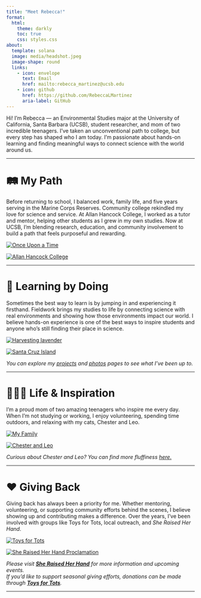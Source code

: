 ```yaml
---
title: "Meet Rebecca!"
format: 
  html:
    theme: darkly
    toc: true
    css: styles.css
about:
  template: solana
  image: media/headshot.jpeg
  image-shape: round
  links:
    - icon: envelope
      text: Email
      href: mailto:rebecca_martinez@ucsb.edu
    - icon: github
      href: https://github.com/RebeccaLMartinez
      aria-label: GitHub
---
```

<!-- Glightbox CSS -->
<link href="https://cdn.jsdelivr.net/npm/glightbox/dist/css/glightbox.min.css" rel="stylesheet" />

<!-- Glightbox JS -->
<script src="https://cdn.jsdelivr.net/npm/glightbox/dist/js/glightbox.min.js"></script>


Hi! I'm Rebecca — an Environmental Studies major at the University of California, Santa Barbara (UCSB), student researcher, and mom of two incredible teenagers. I’ve taken an unconventional path to college, but every step has shaped who I am today. I’m passionate about hands-on learning and finding meaningful ways to connect science with the world around us.

---

# 🛤️ My Path

Before returning to school, I balanced work, family life, and five years serving in the Marine Corps Reserves. Community college rekindled my love for science and service. At Allan Hancock College, I worked as a tutor and mentor, helping other students as I grew in my own studies. Now at UCSB, I’m blending research, education, and community involvement to build a path that feels purposeful and rewarding.


<div class="image-grid">
  <a href="/media/usmc.jpg" class="glightbox" data-glightbox="title: Once Upon a Time">
    <img src="/media/usmc.jpg" alt="Once Upon a Time">
  </a>

  <a href="/media/ahc.jpg" class="glightbox" data-glightbox="title: Allan Hancock College">
    <img src="/media/ahc.jpg" alt="Allan Hancock College">
  </a>
</div>


---

# 🌿 Learning by Doing


Sometimes the best way to learn is by jumping in and experiencing it firsthand. Fieldwork brings my studies to life by connecting science with real environments and showing how those environments impact our world. I believe hands-on experience is one of the best ways to inspire students and anyone who’s still finding their place in science.

<div class="image-grid">
  <a href="/media/lavendar.jpeg" class="glightbox" data-glightbox="title: Harvesting lavender to distill into oil.">
    <img src="/media/lavendar.jpeg" alt="Harvesting lavender">
  </a>

  <a href="/media/rebecca_kayla_sci.jpeg" class="glightbox" data-glightbox="title: With Kayla Geronimo-Anctil on Santa Cruz Island Reserve.">
    <img src="/media/rebecca_kayla_sci.jpeg" alt="Santa Cruz Island">
  </a>
</div>


*You can explore my [projects](projects.html) and [photos](fieldphotos.html) pages to see what I’ve been up to.*

---

# 👩‍👧‍👦 Life & Inspiration

I’m a proud mom of two amazing teenagers who inspire me every day. When I’m not studying or working, I enjoy volunteering, spending time outdoors, and relaxing with my cats, Chester and Leo.

<div class="image-grid">
  <a href="/media/kids.jpg" class="glightbox" data-glightbox="title: My Family">
    <img src="/media/kids.jpg" alt="My Family">
  </a>

  <a href="/media/cats.jpeg" class="glightbox" data-glightbox="title: Chester and Leo">
    <img src="/media/cats.jpeg" alt="Chester and Leo">
  </a>
</div>


*Curious about Chester and Leo? You can find more fluffiness [here.](cats.html)*

---

# ❤️ Giving Back

Giving back has always been a priority for me. Whether mentoring, volunteering, or supporting community efforts behind the scenes, I believe showing up and contributing makes a difference. Over the years, I’ve been involved with groups like Toys for Tots, local outreach, and *She Raised Her Hand*.

<div class="image-grid">
  <a href="/media/toysfortots.jpg" class="glightbox" data-glightbox="title: Toys for Tots Event (holding the unicorn)">
    <img src="/media/toysfortots.jpg" alt="Toys for Tots">
  </a>
<div class="image-grid">
  <a href="/media/srhh.jpeg" class="glightbox" data-glightbox="title: Proclamation presented by the City of Santa Maria to She Raised Her Hand">
    <img src="/media/srhh.jpeg" alt="She Raised Her Hand Proclamation">
  </a>
</div>


*Please visit [**She Raised Her Hand**](https://www.sheraisedherhand.com) for more information and upcoming events.*  
*If you’d like to support seasonal giving efforts, donations can be made through [**Toys for Tots**](https://www.toysfortots.org).*

---

<script>
  const lightbox = GLightbox({
    selector: '.glightbox'
  });
</script>